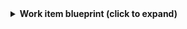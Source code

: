 <details>
<summary><b>Work item blueprint (click to expand)</b></summary>

```json showLineNumbers
{
  "identifier": "workItem",
  "title": "Work Item",
  "icon": "AzureDevops",
  "schema": {
    "properties": {
      "type": {
        "title": "Type",
        "type": "string",
        "icon": "AzureDevops",
        "description": "The type of work item (e.g., Bug, Task, User Story)",
        "enum": [
          "Issue",
          "Epic",
          "Task"
        ],
        "enumColors": {
          "Issue": "green",
          "Epic": "orange",
          "Task": "blue"
        }
      },
      "state": {
        "title": "State",
        "type": "string",
        "icon": "AzureDevops",
        "description": "The current state of the work item (e.g., New, Active, Closed)"
      },
      "reason": {
        "title": "Reason",
        "type": "string",
        "description": "The title of the work item"
      },
      "effort": {
        "title": "Effort",
        "type": "number",
        "description": "The estimated effort for the work item"
      },
      "description": {
        "title": "Description",
        "type": "string",
        "format": "markdown",
        "description": "A detailed description of the work item"
      },
      "link": {
        "title": "Link",
        "type": "string",
        "format": "url",
        "icon": "AzureDevops",
        "description": "Link to the work item in Azure DevOps"
      },
      "createdBy": {
        "title": "Created By",
        "type": "string",
        "icon": "User",
        "description": "The person who created the work item"
      },
      "changedBy": {
        "title": "Changed By",
        "type": "string",
        "icon": "User",
        "description": "The person who last changed the work item"
      },
      "assignedTo": {
        "title": "Assigned To",
        "type": "string",
        "icon": "User",
        "description": "The person assigned to this work item"
      },
      "createdDate": {
        "title": "Created Date",
        "type": "string",
        "format": "date-time",
        "description": "The date and time when the work item was created"
      },
      "changedDate": {
        "title": "Changed Date",
        "type": "string",
        "format": "date-time",
        "description": "The date and time when the work item was last changed"
      }
    },
    "required": []
  },
  "mirrorProperties": {
    "board": {
      "title": "Board",
      "path": "column.board.$title"
    }
  },
  "calculationProperties": {},
  "aggregationProperties": {},
  "relations": {
    "project": {
      "title": "Project",
      "target": "project",
      "required": true,
      "many": false
    },
    "column": {
      "title": "Column",
      "description": "The column the entity belongs",
      "target": "column",
      "required": true,
      "many": false
    }
  }
}
```

</details>
